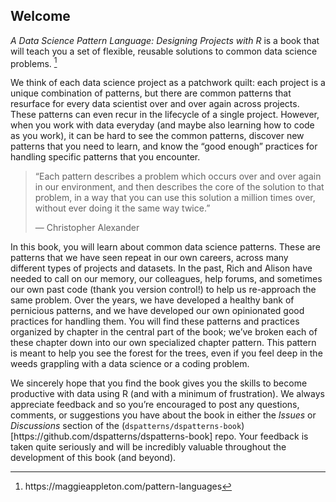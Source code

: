 ## Welcome {.unnumbered}

*A Data Science Pattern Language: Designing Projects with R* is a book that will teach you a set of flexible, reusable solutions to common data science problems. ^[https://maggieappleton.com/pattern-languages] 

We think of each data science project as a patchwork quilt: each project is a unique combination of patterns, but there are common patterns that resurface for every data scientist over and over again across projects. These patterns can even recur in the lifecycle of a single project. However, when you work with data everyday (and maybe also learning how to code as you work), it can be hard to see the common patterns, discover new patterns that you need to learn, and know the "good enough" practices for handling specific patterns that you encounter.

> "Each pattern describes a problem which occurs over and over again in our environment, and then describes the core of the solution to that problem, in a way that you can use this solution a million times over, without ever doing it the same way twice."
>
> — Christopher Alexander

In this book, you will learn about common data science patterns. These are patterns that we have seen repeat in our own careers, across many different types of projects and datasets. In the past, Rich and Alison have needed to call on our memory, our colleagues, help forums, and sometimes our own past code (thank you version control!) to help us re-approach the same problem. Over the years, we have developed a healthy bank of pernicious patterns, and we have developed our own opinionated good practices for handling them. You will find these patterns and practices organized by chapter in the central part of the book; we've broken each of these chapter down into our own specialized chapter pattern. This pattern is meant to help you see the forest for the trees, even if you feel deep in the weeds grappling with a data science or a coding problem.

We sincerely hope that you find the book gives you the skills to become productive with data using R (and with a minimum of frustration). We always appreciate feedback and so you're encouraged to post any questions, comments, or suggestions you have about the book in either the *Issues* or *Discussions* section of the (`dspatterns/dspatterns-book`)[https://github.com/dspatterns/dspatterns-book] repo. Your feedback is taken quite seriously and will be incredibly valuable throughout the development of this book (and beyond).
